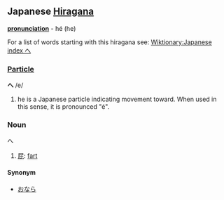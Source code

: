== Japanese [[Hiragana]] ==
'''[[pronunciation]]''' - hé (he)

For a list of words starting with this hiragana see: [[Wiktionary:Japanese index へ]]

=== [[Particle]] ===
'''へ''' /e/

#he is a Japanese particle indicating movement toward.  When used in this sense, it is pronounced "é".

===Noun===
へ

# [[屁]]: [[fart]]

====Synonym====
*[[おなら]]